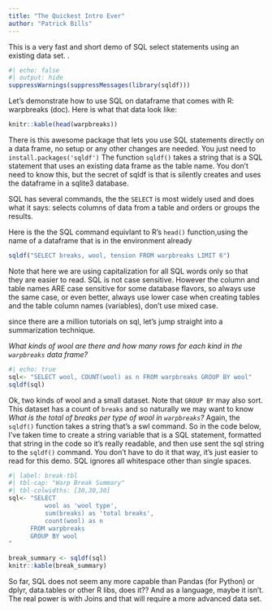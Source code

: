 ```yaml
---
title: "The Quickest Intro Ever"
author: "Patrick Bills"
---
```


This is a very fast and short demo of SQL select statements using an existing data set. .  


```r
#| echo: false
#| output: hide
suppressWarnings(suppressMessages(library(sqldf)))

```

Let's demonstrate how to use SQL on dataframe that comes with R: warpbreaks (doc).  Here is what that data look like: 

```r
knitr::kable(head(warpbreaks))
```

There is this awesome package that lets you use SQL statements directly on a data frame, no setup or any other changes are needed.  You just need to `install.packages('sqldf')`   The function `sqldf()` takes a string that is a SQL statement that uses an existing data frame as the table name.    You don't need to know this, but the secret of sqldf is that is silently creates and uses the dataframe in a sqlite3 database.    

SQL has several commands, the the `SELECT` is most widely used and does what it says:  selects columns of data from a table and orders or groups the results.   

Here is the the SQL command equivlant to R's `head()` function,using the name of a dataframe that is in the environment already 

```r

sqldf("SELECT breaks, wool, tension FROM warpbreaks LIMIT 6")
```

Note that here we are using capitalization for all SQL words only so that they are easier to read.  SQL is not case sensitive.  However the column and table names ARE case sensitive for some database flavors, so always use the same case, or even better, always use lower case when creating tables and the table column names (variables), don't use mixed case. 

since there are a million tutorials on sql, let's jump straight into a summarization technique.   

*What kinds of wool are there and how many rows for each kind in the `warpbreaks` data frame?*

```r
#| echo: true
sql<- "SELECT wool, COUNT(wool) as n FROM warpbreaks GROUP BY wool"
sqldf(sql)
```

Ok, two kinds of wool and a small dataset.   Note that `GROUP BY` may also sort.  This dataset has a count of `breaks` and so naturally we may want to know *What is the total of breaks per type of wool in `warpbreaks`?*   Again, the `sqldf()` function takes a string that's a swl command.   So in the code below, I've taken time to create a string variable that is a SQL statement, formatted that string in the code so it's really readable, and then use sent the sql string to the `sqldf()` command.  You don't have to do it that way, it's just easier to read for this demo.  SQL ignores all whitespace other than single spaces.  

```r
#| label: break-tbl
#| tbl-cap: "Warp Break Summary"
#| tbl-colwidths: [30,30,30]
sql<- "SELECT 
          wool as 'wool type', 
          sum(breaks) as 'total breaks', 
          count(wool) as n 
      FROM warpbreaks 
      GROUP BY wool
"

break_summary <- sqldf(sql)
knitr::kable(break_summary)
```



So far, SQL does not seem any more capable than Pandas (for Python) or dplyr, data.tables or other R libs, does it??  And as a language, maybe it isn't.  The real power is with Joins and that will require a more advanced data set. 
